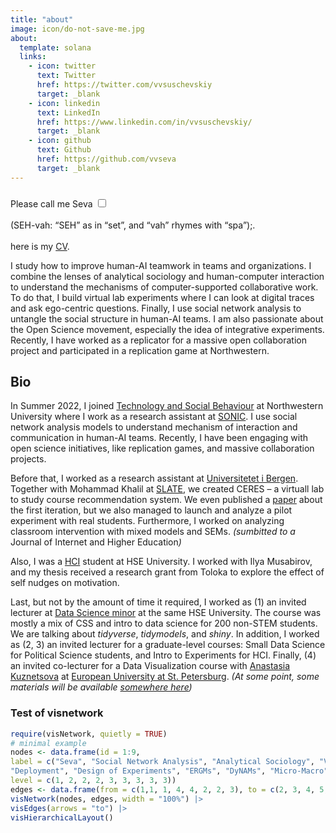 ```yaml
---
title: "about"
image: icon/do-not-save-me.jpg
about:
  template: solana
  links:
    - icon: twitter
      text: Twitter
      href: https://twitter.com/vvsuschevskiy
      target: _blank
    - icon: linkedin
      text: LinkedIn
      href: https://www.linkedin.com/in/vvsuschevskiy/
      target: _blank
    - icon: github
      text: Github
      href: https://github.com/vvseva
      target: _blank
---
```


### 

::: {div}
Please call me Seva <input type="checkbox" id="cb1" /><label for="cb1"><sup></sup></label><br><br>(SEH-vah: "SEH" as in "set", and "vah" rhymes with "spa");.<br><br> here is my [CV](cv/cv_page.html).
:::

::: {#hero-heading}
I study how to improve human-AI teamwork in teams and organizations. I combine the lenses of analytical sociology and human-computer interaction to understand the mechanisms of computer-supported collaborative work. To do that, I build virtual lab experiments where I can look at digital traces and ask ego-centric questions. Finally, I use social network analysis to untangle the social structure in human-AI teams. I am also passionate about the Open Science movement, especially the idea of integrative experiments. Recently, I have worked as a replicator for a massive open collaboration project and participated in a replication game at Northwestern.

## Bio

In Summer 2022, I joined [Technology and Social Behaviour](https://tsb.northwestern.edu/) at Northwestern University where I work as a research assistant at [SONIC](http://sonic.northwestern.edu/). I use social network analysis models to understand mechanism of interaction and communication in human-AI teams. Recently, I have been engaging with open science initiatives, like replication games, and massive collaboration projects.

Before that, I worked as a research assistant at [Universitetet i Bergen](https://www.uib.no/en/persons/Vsevolod.Suschevskiy). Together with Mohammad Khalil at [SLATE](https://slate.uib.no/), we created CERES – a virtuall lab to study course recommendation system. We even published a [paper](https://www.researchgate.net/publication/350874550_Creating_a_Course_Recommendation_System_for_Exchange_Students) about the first iteration, but we also managed to launch and analyze a pilot experiment with real students. Furthermore, I worked on analyzing classroom intervention with mixed models and SEMs. *(sumbitted to a* Journal of Internet and Higher Education*)*

Also, I was a [HCI](https://spb.hse.ru/en/ma/computer/) student at HSE University. I worked with Ilya Musabirov, and my thesis received a research grant from Toloka to explore the effect of self nudges on motivation.

Last, but not by the amount of time it required, I worked as (1) an invited lecturer at [Data Science minor](https://electives.hse.ru/minor_data_spb/) at the same HSE University. The course was mostly a mix of CSS and intro to data science for 200 non-STEM students. We are talking about *tidyverse*, *tidymodels*, and *shiny*. In addition, I worked as (2, 3) an invited lecturer for a graduate-level courses: Small Data Science for Political Science students, and Intro to Experiments for HCI. Finally, (4) an invited co-lecturer for a Data Visualization course with [Anastasia Kuznetsova](https://t.me/nastengraph) at [European University at St. Petersburg](https://eusp.org/programs/applied-data-analysis). *(At some point, some materials will be available [somewhere here](/teaching.html))*
:::

### Test of visnetwork

```r
require(visNetwork, quietly = TRUE)
# minimal example
nodes <- data.frame(id = 1:9,
label = c("Seva", "Social Network Analysis", "Analytical Sociology", "Virtual Labs",
"Deployment", "Design of Experiments", "ERGMs", "DyNAMs", "Micro-Macro"),
level = c(1, 2, 2, 2, 3, 3, 3, 3, 3))
edges <- data.frame(from = c(1,1, 1, 4, 4, 2, 2, 3), to = c(2, 3, 4, 5, 6, 7, 8, 9))
visNetwork(nodes, edges, width = "100%") |> 
visEdges(arrows = "to") |> 
visHierarchicalLayout() 
```
